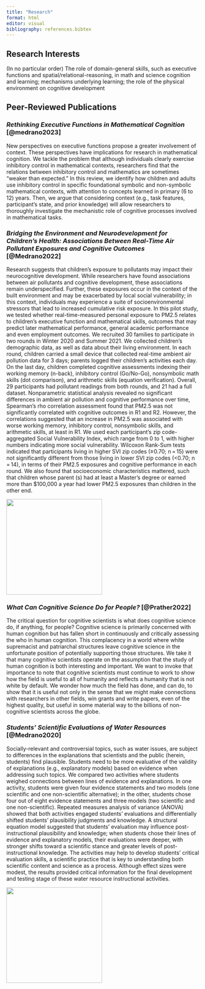 ```yaml
---
title: "Research"
format: html
editor: visual
bibliography: references.bibtex
---
```


## Research Interests
(In no particular order) The role of domain-general skills, such as executive functions and spatial/relational-reasoning, in math and science cognition and learning; mechanisms underlying learning; the role of the physical environment on cognitive development

## Peer-Reviewed Publications

### *Rethinking Executive Functions in Mathematical Cognition* [@medrano2023]
New perspectives on executive functions propose a greater involvement of context. These perspectives have implications for research in mathematical cognition. We tackle the problem that although individuals clearly exercise inhibitory control in mathematical contexts, researchers find that the relations between inhibitory control and mathematics are sometimes "weaker than expected." In this review, we identify how children and adults use inhibitory control in specific foundational symbolic and non-symbolic mathematical contexts, with attention to concepts learned in primary (6 to 12) years. Then, we argue that considering context (e.g., task features, participant's state, and prior knowledge) will allow researchers to thoroughly investigate the mechanistic role of cognitive processes involved in mathematical tasks.


### *Bridging the Environment and Neurodevelopment for Children's Health: Associations Between Real-Time Air Pollutant Exposures and Cognitive Outcomes* [@Medrano2022]
Research suggests that children's exposure to pollutants may impact their neurocognitive development. While researchers have found associations between air pollutants and cognitive development, these associations remain underspecified. Further, these exposures occur in the context of the built environment and may be exacerbated by local social vulnerability; in this context, individuals may experience a suite of socioenvironmental stressors that lead to increased cumulative risk exposure. In this pilot study, we tested whether real-time-measured personal exposure to PM2.5 relates to children's executive function and mathematical skills, outcomes that may predict later mathematical performance, general academic performance and even employment outcomes. We recruited 30 families to participate in two rounds in Winter 2020 and Summer 2021. We collected children's demographic data, as well as data about their living environment. In each round, children carried a small device that collected real-time ambient air pollution data for 3 days; parents logged their children's activities each day. On the last day, children completed cognitive assessments indexing their working memory (n-back), inhibitory control (Go/No-Go), nonsymbolic math skills (dot comparison), and arithmetic skills (equation verification). Overall, 29 participants had pollutant readings from both rounds, and 21 had a full dataset. Nonparametric statistical analysis revealed no significant differences in ambient air pollution and cognitive performance over time, Spearman's rho correlation assessment found that PM2.5 was not significantly correlated with cognitive outcomes in R1 and R2. However, the correlations suggested that an increase in PM2.5 was associated with worse working memory, inhibitory control, nonsymbolic skills, and arithmetic skills, at least in R1. We used each participant's zip code-aggregated Social Vulnerability Index, which range from 0 to 1, with higher numbers indicating more social vulnerability. Wilcoxon Rank-Sum tests indicated that participants living in higher SVI zip codes (≥0.70; n = 15) were not significantly different from those living in lower SVI zip codes (\<0.70; n = 14), in terms of their PM2.5 exposures and cognitive performance in each round. We also found that socioeconomic characteristics mattered, such that children whose parent (s) had at least a Master's degree or earned more than \$100,000 a year had lower PM2.5 exposures than children in the other end.

![](medrano2022-table3.jpg){fig-alt="Figure 7 of the Article" height="250"}


### *What Can Cognitive Science Do for People?* [@Prather2022]
The critical question for cognitive scientists is what does cognitive science do, if anything, for people? Cognitive science is primarily concerned with human cognition but has fallen short in continuously and critically assessing the who in human cognition. This complacency in a world where white supremacist and patriarchal structures leave cognitive science in the unfortunate position of potentially supporting those structures. We take it that many cognitive scientists operate on the assumption that the study of human cognition is both interesting and important. We want to invoke that importance to note that cognitive scientists must continue to work to show how the field is useful to all of humanity and reflects a humanity that is not white by default. We wonder how much the field has done, and can do, to show that it is useful not only in the sense that we might make connections with researchers in other fields, win grants and write papers, even of the highest quality, but useful in some material way to the billions of non-cognitive scientists across the globe.

### *Students' Scientific Evaluations of Water Resources* [@Medrano2020]
Socially-relevant and controversial topics, such as water issues, are subject to differences in the explanations that scientists and the public (herein, students) find plausible. Students need to be more evaluative of the validity of explanations (e.g., explanatory models) based on evidence when addressing such topics. We compared two activities where students weighed connections between lines of evidence and explanations. In one activity, students were given four evidence statements and two models (one scientific and one non-scientific alternative); in the other, students chose four out of eight evidence statements and three models (two scientific and one non-scientific). Repeated measures analysis of variance (ANOVA) showed that both activities engaged students' evaluations and differentially shifted students' plausibility judgments and knowledge. A structural equation model suggested that students' evaluation may influence post-instructional plausibility and knowledge; when students chose their lines of evidence and explanatory models, their evaluations were deeper, with stronger shifts toward a scientific stance and greater levels of post-instructional knowledge. The activities may help to develop students' critical evaluation skills, a scientific practice that is key to understanding both scientific content and science as a process. Although effect sizes were modest, the results provided critical information for the final development and testing stage of these water resource instructional activities.

![](water-fig7.png){fig-alt="Figure 7 of the Article" height="250"}

